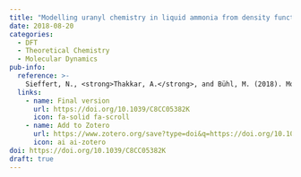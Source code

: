```yaml
---
title: "Modelling uranyl chemistry in liquid ammonia from density functional theory"
date: 2018-08-20
categories:
  - DFT
  - Theoretical Chemistry
  - Molecular Dynamics
pub-info:
  reference: >-
    Sieffert, N., <strong>Thakkar, A.</strong>, and Bühl, M. (2018). Modelling uranyl chemistry in liquid ammonia from density functional theory. <em>Chemical Communications</em>, 54, 10431–10434. doi: <a href="https://doi.org/10.1039/C8CC05382K"><code>10.1039/C8CC05382K</code></a>
  links:
    - name: Final version
      url: https://doi.org/10.1039/C8CC05382K
      icon: fa-solid fa-scroll
    - name: Add to Zotero
      url: https://www.zotero.org/save?type=doi&q=https://doi.org/10.1039/C8CC05382K
      icon: ai ai-zotero
doi: https://doi.org/10.1039/C8CC05382K
draft: true
---
```


```bibtex
```
